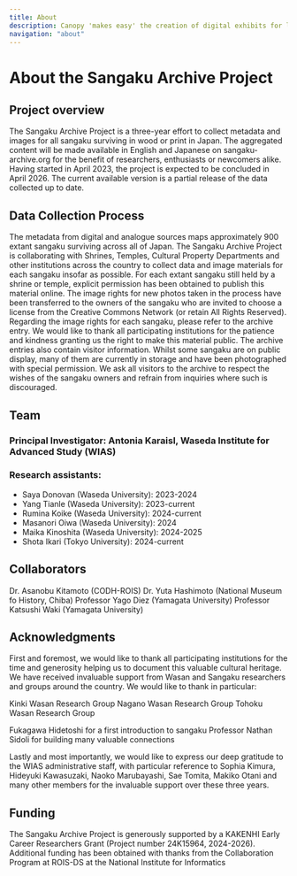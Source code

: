 ```yaml
---
title: About
description: Canopy 'makes easy' the creation of digital exhibits for libraries, archives, and museums
navigation: "about"
---
```


# About the Sangaku Archive Project

## Project overview

The Sangaku Archive Project is a three-year effort to collect metadata and images for all sangaku surviving in wood or print in Japan. The aggregated content will be made available in English and Japanese on sangaku-archive.org for the benefit of researchers, enthusiasts or newcomers alike. 
Having started in April 2023, the project is expected to be concluded in April 2026. The current available version is a partial release of the data collected up to date.

## Data Collection Process

The metadata from digital and analogue sources maps approximately 900 extant sangaku surviving across all of Japan. The Sangaku Archive Project is collaborating with Shrines, Temples, Cultural Property Departments and other institutions across the country to collect data and image materials for each sangaku insofar as possible. For each extant sangaku still held by a shrine or temple, explicit permission has been obtained to publish this material online. The image rights for new photos taken in the process have been transferred to the owners of the sangaku who are invited to choose a license from the Creative Commons Network (or retain All Rights Reserved). Regarding the image rights for each sangaku, please refer to the archive entry. 
We would like to thank all participating institutions for the patience and kindness granting us the right to make this material public. The archive entries also contain visitor information. Whilst some sangaku are on public display, many of them are currently in storage and have been photographed with special permission. We ask all visitors to the archive to respect the wishes of the sangaku owners and refrain from inquiries where such is discouraged.

## Team

### Principal Investigator: Antonia Karaisl, Waseda Institute for Advanced Study (WIAS)
### Research assistants:
- Saya Donovan (Waseda University): 2023-2024
- Yang Tianle (Waseda University): 2023-current
- Rumina Koike (Waseda University): 2024-current
- Masanori Oiwa (Waseda University): 2024
- Maika Kinoshita (Waseda University): 2024-2025
- Shota Ikari (Tokyo University): 2024-current

## Collaborators

Dr. Asanobu Kitamoto (CODH-ROIS)
Dr. Yuta Hashimoto (National Museum fo History, Chiba)
Professor Yago Diez (Yamagata University)
Professor Katsushi Waki (Yamagata University)

## Acknowledgments

First and foremost, we would like to thank all participating institutions for the time and generosity helping us to document this valuable cultural heritage.
We have received invaluable support from Wasan and Sangaku researchers and groups around the country. We would like to thank in particular:

Kinki Wasan Research Group
Nagano Wasan Research Group
Tohoku Wasan Research Group

Fukagawa Hidetoshi for a first introduction to sangaku
Professor Nathan Sidoli for building many valuable connections

Lastly and most importantly, we would like to express our deep gratitude to the WIAS administrative staff, with particular reference to Sophia Kimura, Hideyuki Kawasuzaki, Naoko Marubayashi, Sae Tomita, Makiko Otani and many other members for the invaluable support over these three years.

## Funding

The Sangaku Archive Project is generously supported by a KAKENHI Early Career Researchers Grant (Project number 24K15964, 2024-2026).
Additional funding has been obtained with thanks from the Collaboration Program at ROIS-DS at the National Institute for Informatics


